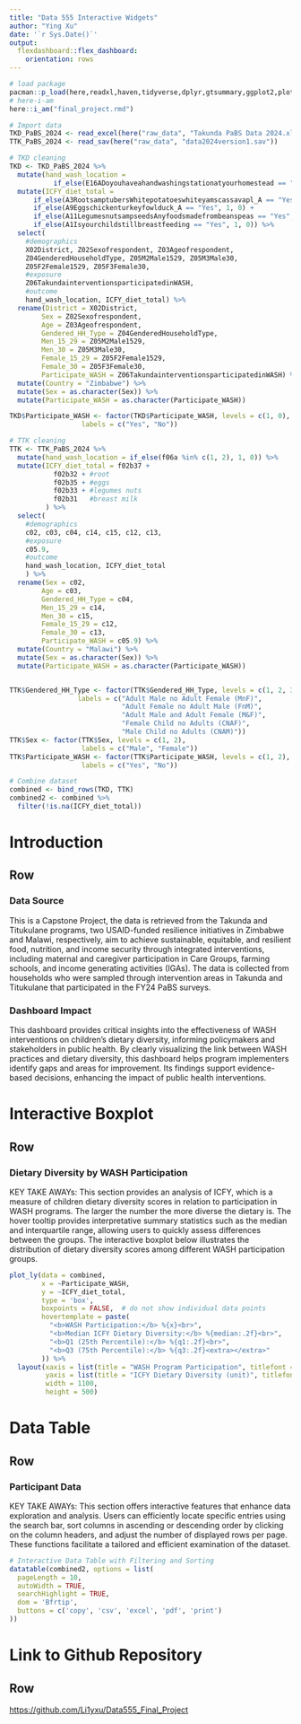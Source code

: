 ---
title: "Data 555 Interactive Widgets"
author: "Ying Xu"
date: '`r Sys.Date()`'
output: 
  flexdashboard::flex_dashboard:
    orientation: rows
---

```{r}
# load package
pacman::p_load(here,readxl,haven,tidyverse,dplyr,gtsummary,ggplot2,plotly,DT)
# here-i-am
here::i_am("final_project.rmd") 
```

```{r cleaning}
# Import data
TKD_PaBS_2024 <- read_excel(here("raw_data", "Takunda PaBS Data 2024.xlsx"))
TTK_PaBS_2024 <- read_sav(here("raw_data", "data2024version1.sav"))

# TKD cleaning
TKD <- TKD_PaBS_2024 %>%
  mutate(hand_wash_location = 
           if_else(E16ADoyouhaveahandwashingstationatyourhomestead == "Yes", 1, 0)) %>%
  mutate(ICFY_diet_total = 
      if_else(A3RootsamptubersWhitepotatoeswhiteyamscassavapl_A == "Yes", 1, 0) +     #root
      if_else(A9Eggschickenturkeyfowlduck_A == "Yes", 1, 0) +                         #eggs
      if_else(A11LegumesnutsampseedsAnyfoodsmadefrombeanspeas == "Yes", 1, 0) +       #legumes nuts
      if_else(A1Isyourchildstillbreastfeeding == "Yes", 1, 0)) %>%                    #breast milk
  select(
    #demographics
    X02District, Z02Sexofrespondent, Z03Ageofrespondent, 
    Z04GenderedHouseholdType, Z05M2Male1529, Z05M3Male30, 
    Z05F2Female1529, Z05F3Female30,
    #exposure
    Z06TakundainterventionsparticipatedinWASH,
    #outcome
    hand_wash_location, ICFY_diet_total) %>%
  rename(District = X02District,
        Sex = Z02Sexofrespondent,
        Age = Z03Ageofrespondent,
        Gendered_HH_Type = Z04GenderedHouseholdType,
        Men_15_29 = Z05M2Male1529,
        Men_30 = Z05M3Male30,
        Female_15_29 = Z05F2Female1529,
        Female_30 = Z05F3Female30,
        Participate_WASH = Z06TakundainterventionsparticipatedinWASH) %>%
  mutate(Country = "Zimbabwe") %>%
  mutate(Sex = as.character(Sex)) %>%
  mutate(Participate_WASH = as.character(Participate_WASH))

TKD$Participate_WASH <- factor(TKD$Participate_WASH, levels = c(1, 0), 
                  labels = c("Yes", "No"))

# TTK cleaning
TTK <- TTK_PaBS_2024 %>%
  mutate(hand_wash_location = if_else(f06a %in% c(1, 2), 1, 0)) %>%
  mutate(ICFY_diet_total = f02b37 + 
           f02b32 + #root
           f02b35 + #eggs
           f02b33 + #legumes nuts
           f02b31   #breast milk
         ) %>%
  select(
    #demographics
    c02, c03, c04, c14, c15, c12, c13,
    #exposure
    c05.9,
    #outcome
    hand_wash_location, ICFY_diet_total
    ) %>%
  rename(Sex = c02,
        Age = c03,
        Gendered_HH_Type = c04,
        Men_15_29 = c14,
        Men_30 = c15,
        Female_15_29 = c12,
        Female_30 = c13,
        Participate_WASH = c05.9) %>%
  mutate(Country = "Malawi") %>%
  mutate(Sex = as.character(Sex)) %>%
  mutate(Participate_WASH = as.character(Participate_WASH))


TTK$Gendered_HH_Type <- factor(TTK$Gendered_HH_Type, levels = c(1, 2, 3, 4, 5),
                 labels = c("Adult Male no Adult Female (MnF)",
                            "Adult Female no Adult Male (FnM)",
                            "Adult Male and Adult Female (M&F)",
                            "Female Child no Adults (CNAF)",
                            "Male Child no Adults (CNAM)"))
TTK$Sex <- factor(TTK$Sex, levels = c(1, 2), 
                  labels = c("Male", "Female"))
TTK$Participate_WASH <- factor(TTK$Participate_WASH, levels = c(1, 2), 
                  labels = c("Yes", "No"))

# Combine dataset
combined <- bind_rows(TKD, TTK)
combined2 <- combined %>%
  filter(!is.na(ICFY_diet_total))
```

# Introduction

## Row {data-height="400"}

### Data Source

This is a Capstone Project, the data is retrieved from the Takunda and Titukulane programs, two USAID-funded resilience initiatives in Zimbabwe and Malawi, respectively, aim to achieve sustainable, equitable, and resilient food, nutrition, and income security through integrated interventions, including maternal and caregiver participation in Care Groups, farming schools, and income generating activities (IGAs). The data is collected from households who were sampled through intervention areas in Takunda and Titukulane that participated in the FY24 PaBS surveys.

### Dashboard Impact

This dashboard provides critical insights into the effectiveness of WASH interventions on children's dietary diversity, informing policymakers and stakeholders in public health. By clearly visualizing the link between WASH practices and dietary diversity, this dashboard helps program implementers identify gaps and areas for improvement. Its findings support evidence-based decisions, enhancing the impact of public health interventions.


# Interactive Boxplot

## Row {data-height="400"}

### Dietary Diversity by WASH Participation

KEY TAKE AWAYs: This section provides an analysis of ICFY, which is a measure of children dietary diversity scores in relation to participation in WASH programs. The larger the number the more diverse the dietary is. The hover tooltip provides interpretative summary statistics such as the median and interquartile range, allowing users to quickly assess differences between the groups. The interactive boxplot below illustrates the distribution of dietary diversity scores among different WASH participation groups.

```{r}
plot_ly(data = combined,
        x = ~Participate_WASH,
        y = ~ICFY_diet_total,
        type = 'box',
        boxpoints = FALSE,  # do not show individual data points
        hovertemplate = paste(
          "<b>WASH Participation:</b> %{x}<br>",
          "<b>Median ICFY Dietary Diversity:</b> %{median:.2f}<br>",
          "<b>Q1 (25th Percentile):</b> %{q1:.2f}<br>",
          "<b>Q3 (75th Percentile):</b> %{q3:.2f}<extra></extra>"
        )) %>%
  layout(xaxis = list(title = "WASH Program Participation", titlefont = list(size = 16)),
         yaxis = list(title = "ICFY Dietary Diversity (unit)", titlefont = list(size = 16)),
         width = 1100,
         height = 500)
```

# Data Table

## Row {data-height="400"}

### Participant Data

KEY TAKE AWAYs: This section offers interactive features that enhance data exploration and analysis. Users can efficiently locate specific entries using the search bar, sort columns in ascending or descending order by clicking on the column headers, and adjust the number of displayed rows per page. These functions facilitate a tailored and efficient examination of the dataset.

```{r}
# Interactive Data Table with Filtering and Sorting
datatable(combined2, options = list(
  pageLength = 10,
  autoWidth = TRUE,
  searchHighlight = TRUE,
  dom = 'Bfrtip',
  buttons = c('copy', 'csv', 'excel', 'pdf', 'print')
))
```

# Link to Github Repository

## Row {data-height="400"}

<https://github.com/Li1yxu/Data555_Final_Project>
